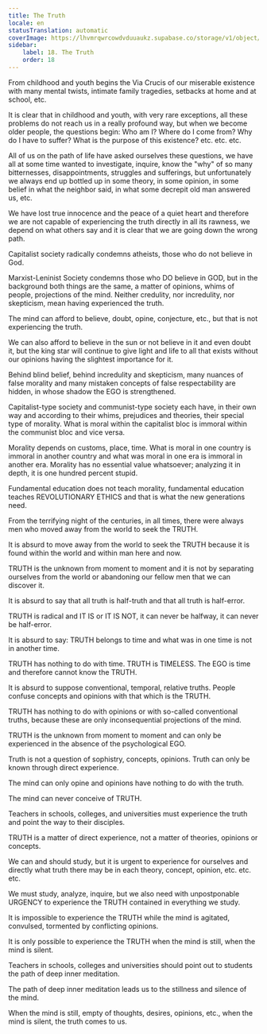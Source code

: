 ```yaml
---
title: The Truth
locale: en
statusTranslation: automatic
coverImage: https://lhvmrqwrcowdvduuaukz.supabase.co/storage/v1/object/public/strapi-uploads/small_cover-educacion-fundamental.webp-2d51a7828a2b1309555be27f7e2a61a0.webp
sidebar:
    label: 18. The Truth
    order: 18
---
```

From childhood and youth begins the Via Crucis of our miserable existence with many mental twists, intimate family tragedies, setbacks at home and at school, etc.

It is clear that in childhood and youth, with very rare exceptions, all these problems do not reach us in a really profound way, but when we become older people, the questions begin: Who am I? Where do I come from? Why do I have to suffer? What is the purpose of this existence? etc. etc. etc.

All of us on the path of life have asked ourselves these questions, we have all at some time wanted to investigate, inquire, know the "why" of so many bitternesses, disappointments, struggles and sufferings, but unfortunately we always end up bottled up in some theory, in some opinion, in some belief in what the neighbor said, in what some decrepit old man answered us, etc.

We have lost true innocence and the peace of a quiet heart and therefore we are not capable of experiencing the truth directly in all its rawness, we depend on what others say and it is clear that we are going down the wrong path.

Capitalist society radically condemns atheists, those who do not believe in God.

Marxist-Leninist Society condemns those who DO believe in GOD, but in the background both things are the same, a matter of opinions, whims of people, projections of the mind. Neither credulity, nor incredulity, nor skepticism, mean having experienced the truth.

The mind can afford to believe, doubt, opine, conjecture, etc., but that is not experiencing the truth.

We can also afford to believe in the sun or not believe in it and even doubt it, but the king star will continue to give light and life to all that exists without our opinions having the slightest importance for it.

Behind blind belief, behind incredulity and skepticism, many nuances of false morality and many mistaken concepts of false respectability are hidden, in whose shadow the EGO is strengthened.

Capitalist-type society and communist-type society each have, in their own way and according to their whims, prejudices and theories, their special type of morality. What is moral within the capitalist bloc is immoral within the communist bloc and vice versa.

Morality depends on customs, place, time. What is moral in one country is immoral in another country and what was moral in one era is immoral in another era. Morality has no essential value whatsoever; analyzing it in depth, it is one hundred percent stupid.

Fundamental education does not teach morality, fundamental education teaches REVOLUTIONARY ETHICS and that is what the new generations need.

From the terrifying night of the centuries, in all times, there were always men who moved away from the world to seek the TRUTH.

It is absurd to move away from the world to seek the TRUTH because it is found within the world and within man here and now.

TRUTH is the unknown from moment to moment and it is not by separating ourselves from the world or abandoning our fellow men that we can discover it.

It is absurd to say that all truth is half-truth and that all truth is half-error.

TRUTH is radical and IT IS or IT IS NOT, it can never be halfway, it can never be half-error.

It is absurd to say: TRUTH belongs to time and what was in one time is not in another time.

TRUTH has nothing to do with time. TRUTH is TIMELESS. The EGO is time and therefore cannot know the TRUTH.

It is absurd to suppose conventional, temporal, relative truths. People confuse concepts and opinions with that which is the TRUTH.

TRUTH has nothing to do with opinions or with so-called conventional truths, because these are only inconsequential projections of the mind.

TRUTH is the unknown from moment to moment and can only be experienced in the absence of the psychological EGO.

Truth is not a question of sophistry, concepts, opinions. Truth can only be known through direct experience.

The mind can only opine and opinions have nothing to do with the truth.

The mind can never conceive of TRUTH.

Teachers in schools, colleges, and universities must experience the truth and point the way to their disciples.

TRUTH is a matter of direct experience, not a matter of theories, opinions or concepts.

We can and should study, but it is urgent to experience for ourselves and directly what truth there may be in each theory, concept, opinion, etc. etc. etc.

We must study, analyze, inquire, but we also need with unpostponable URGENCY to experience the TRUTH contained in everything we study.

It is impossible to experience the TRUTH while the mind is agitated, convulsed, tormented by conflicting opinions.

It is only possible to experience the TRUTH when the mind is still, when the mind is silent.

Teachers in schools, colleges and universities should point out to students the path of deep inner meditation.

The path of deep inner meditation leads us to the stillness and silence of the mind.

When the mind is still, empty of thoughts, desires, opinions, etc., when the mind is silent, the truth comes to us.

